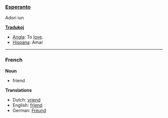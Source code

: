 ===[[Esperanto]]===
Adori iun

'''[[Traduko]]j'''
*[[Angla]]: To [[love]].
*[[Hispana]]: Amar

----

===French===

'''Noun'''
*friend

'''Translations'''
*Dutch: [[vriend]]
*English: [[friend]]
*German: [[Freund]]